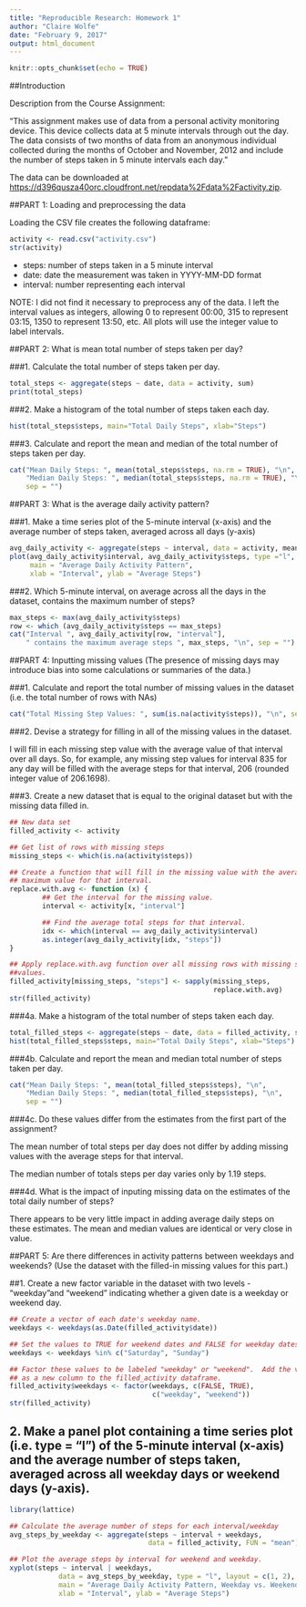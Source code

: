 ---
title: "Reproducible Research: Homework 1"
author: "Claire Wolfe"
date: "February 9, 2017"
output: html_document
---

```{r setup, include=FALSE}
knitr::opts_chunk$set(echo = TRUE)
```

##Introduction

Description from the Course Assignment:

"This assignment makes use of data from a personal activity monitoring device. 
This device collects data at 5 minute intervals through out the day. The data 
consists of two months of data from an anonymous individual collected during 
the months of October and November, 2012 and include the number of steps taken 
in 5 minute intervals each day."

The data can be downloaded at 
<https://d396qusza40orc.cloudfront.net/repdata%2Fdata%2Factivity.zip>.  

##PART 1: Loading and preprocessing the data

Loading the CSV file creates the following dataframe:

```{r} 
activity <- read.csv("activity.csv")
str(activity)
```

* steps: number of steps taken in a 5 minute interval
* date: date the measurement was taken in YYYY-MM-DD format
* interval: number representing each interval

NOTE: I did not find it necessary to preprocess any of the  data.  I left the 
interval values as integers, allowing 0 to represent 00:00, 315 to represent
03:15, 1350 to represent 13:50, etc.  All plots will use the integer value to 
label intervals.

##PART 2: What is mean total number of steps taken per day?

###1. Calculate the total number of steps taken per day.

```{r}
total_steps <- aggregate(steps ~ date, data = activity, sum)
print(total_steps)
```

###2. Make a histogram of the total number of steps taken each day.

```{r}
hist(total_steps$steps, main="Total Daily Steps", xlab="Steps")
```

###3. Calculate and report the mean and median of the total number of steps taken per day.

```{r}
cat("Mean Daily Steps: ", mean(total_steps$steps, na.rm = TRUE), "\n",
    "Median Daily Steps: ", median(total_steps$steps, na.rm = TRUE), "\n", 
    sep = "")
```

##PART 3: What is the average daily activity pattern?

###1. Make a time series plot of the 5-minute interval (x-axis) and the average number of steps taken, averaged across all days (y-axis)

```{r}
avg_daily_activity <- aggregate(steps ~ interval, data = activity, mean)
plot(avg_daily_activity$interval, avg_daily_activity$steps, type ="l",
     main = "Average Daily Activity Pattern", 
     xlab = "Interval", ylab = "Average Steps")
```

###2. Which 5-minute interval, on average across all the days in the dataset, contains the maximum number of steps?

```{r}
max_steps <- max(avg_daily_activity$steps)
row <- which (avg_daily_activity$steps == max_steps)
cat("Interval ", avg_daily_activity[row, "interval"], 
    " contains the maximum average steps ", max_steps, "\n", sep = "")
```

##PART 4: Inputting missing values (The presence of missing days may introduce bias into some calculations or summaries of the data.)

###1. Calculate and report the total number of missing values in the dataset (i.e. the total number of rows with NAs)

```{r}
cat("Total Missing Step Values: ", sum(is.na(activity$steps)), "\n", sep = "" )
```

###2. Devise a strategy for filling in all of the missing values in the dataset.

I will fill in each missing step value with the average value of that interval
over all days.  So, for example, any missing step values for interval 835 for 
any day will be filled with the average steps for that interval, 206 (rounded
integer value of 206.1698).

###3. Create a new dataset that is equal to the original dataset but with the missing data filled in.

```{r}
## New data set
filled_activity <- activity

## Get list of rows with missing steps
missing_steps <- which(is.na(activity$steps))

## Create a function that will fill in the missing value with the average
## maximum value for that interval.
replace.with.avg <- function (x) {
        ## Get the interval for the missing value.
        interval <- activity[x, "interval"]

        ## Find the average total steps for that interval.
        idx <- which(interval == avg_daily_activity$interval)
        as.integer(avg_daily_activity[idx, "steps"])
}

## Apply replace.with.avg function over all missing rows with missing step
##values.
filled_activity[missing_steps, "steps"] <- sapply(missing_steps, 
                                                  replace.with.avg)
str(filled_activity)
```

###4a. Make a histogram of the total number of steps taken each day.

```{r}
total_filled_steps <- aggregate(steps ~ date, data = filled_activity, sum)
hist(total_filled_steps$steps, main="Total Daily Steps", xlab="Steps")
```

###4b. Calculate and report the mean and median total number of steps taken per day.

```{r}
cat("Mean Daily Steps: ", mean(total_filled_steps$steps), "\n",
    "Median Daily Steps: ", median(total_filled_steps$steps), "\n", 
    sep = "")
```

###4c. Do these values differ from the estimates from the first part of the assignment? 

The mean number of total steps per day does not differ by adding missing 
values with the average steps for that interval.

The median number of totals steps per day varies only by 1.19 steps.

###4d. What is the impact of inputing missing data on the estimates of the total daily number of steps?

There appears to be very little impact in adding average daily steps on these
estimates.  The mean and median values are identical or very close in value.

##PART 5: Are there differences in activity patterns between weekdays and weekends? (Use the dataset with the filled-in missing values for this part.)

##1. Create a new factor variable in the dataset with two levels - "weekday"and "weekend" indicating whether a given date is a weekday or weekend day.

```{r}
## Create a vector of each date's weekday name.
weekdays <- weekdays(as.Date(filled_activity$date))

## Set the values to TRUE for weekend dates and FALSE for weekday dates.
weekdays <- weekdays %in% c("Saturday", "Sunday")

## Factor these values to be labeled "weekday" or "weekend".  Add the vector 
## as a new column to the filled_activity dataframe.
filled_activity$weekdays <- factor(weekdays, c(FALSE, TRUE), 
                                   c("weekday", "weekend"))
str(filled_activity)
```

## 2. Make a panel plot containing a time series plot (i.e. type = "l") of the 5-minute interval (x-axis) and the average number of steps taken, averaged across all weekday days or weekend days (y-axis).

```{r}
library(lattice)

## Calculate the average number of steps for each interval/weekday
avg_steps_by_weekday <- aggregate(steps ~ interval + weekdays, 
                                  data = filled_activity, FUN = "mean")

## Plot the average steps by interval for weekend and weekday.
xyplot(steps ~ interval | weekdays, 
            data = avg_steps_by_weekday, type = "l", layout = c(1, 2),
            main = "Average Daily Activity Pattern, Weekday vs. Weekend",
            xlab = "Interval", ylab = "Average Steps")
```
